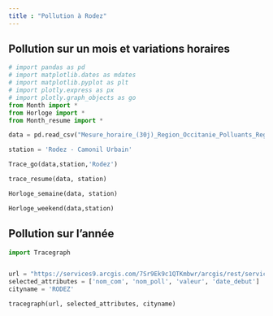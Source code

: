 ```yaml
---
title : "Pollution à Rodez"
---
```


## Pollution sur un mois et variations horaires

```python
# import pandas as pd
# import matplotlib.dates as mdates
# import matplotlib.pyplot as plt
# import plotly.express as px
# import plotly.graph_objects as go
from Month import *
from Horloge import *
from Month_resume import *

data = pd.read_csv("Mesure_horaire_(30j)_Region_Occitanie_Polluants_Reglementaires.csv")

station = 'Rodez - Camonil Urbain'

Trace_go(data,station,'Rodez')

trace_resume(data, station)

Horloge_semaine(data, station)

Horloge_weekend(data,station)

```

## Pollution sur l'année

```python
import Tracegraph


url = "https://services9.arcgis.com/7Sr9Ek9c1QTKmbwr/arcgis/rest/services/mesures_occitanie_mensuelle_poll_princ/FeatureServer/0/query?f=json&where=(nom_com%20IN%20('RODEZ'))&outFields=*"
selected_attributes = ['nom_com', 'nom_poll', 'valeur', 'date_debut']
cityname = 'RODEZ'

tracegraph(url, selected_attributes, cityname)
```